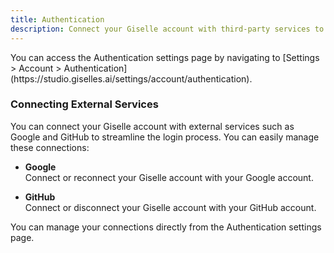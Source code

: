 ```yaml
---
title: Authentication
description: Connect your Giselle account with third-party services to simplify login.
---
```


<Info>
You can access the Authentication settings page by navigating to [Settings > Account > Authentication](https://studio.giselles.ai/settings/account/authentication).
</Info>

### Connecting External Services

You can connect your Giselle account with external services such as Google and GitHub to streamline the login process. You can easily manage these connections:

- **Google**  
Connect or reconnect your Giselle account with your Google account.

- **GitHub**  
Connect or disconnect your Giselle account with your GitHub account.

You can manage your connections directly from the Authentication settings page.